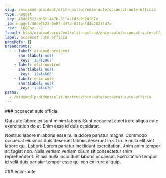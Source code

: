 ```yaml
---
slug: /eiusmod-proident/elit-nostrud/enim-aute/occaecat-aute-officia
type: nugget
_key: 48de4523-0e8f-447b-81fa-fd3c2824fd7e
_id: nugget/48de4523-0e8f-447b-81fa-fd3c2824fd7e
_rev: _iKCEnz---B
fspath: blah/eiusmod-proident/elit-nostrud/enim-aute/occaecat-aute-officia.md
label: occaecat aute officia
pageRefs: {}
breadcrumbs:
  - - label: eiusmod-proident
      shortlabel: null
      _key: '12413967'
    - label: elit-nostrud
      shortlabel: null
      _key: '12414665'
    - label: enim-aute
      shortlabel: null
      _key: '12414670'
paths:
  - /eiusmod-proident/elit-nostrud/enim-aute/occaecat-aute-officia
---
```


<NuggetArea>
<Nugget slug="/eiusmod-proident/elit-nostrud/enim-aute/occaecat-aute-officia" type="nugget" _key="48de4523-0e8f-447b-81fa-fd3c2824fd7e" _id="nugget/48de4523-0e8f-447b-81fa-fd3c2824fd7e" _rev="_iKCEnz---B" fspath="blah/eiusmod-proident/elit-nostrud/enim-aute/occaecat-aute-officia.md" label="occaecat aute officia" paths="/eiusmod-proident/elit-nostrud/enim-aute/occaecat-aute-officia">
<NuggetBody>
### occaecat aute officia

Qui aute labore eu sunt minim laboris. Sunt occaecat amet irure aliqua aute exercitation do et. Enim esse id duis cupidatat.

Nostrud labore in laboris esse nulla dolore pariatur magna. Commodo occaecat eiusmod duis deserunt laboris deserunt in sit irure nulla elit sint labore qui. Laboris Lorem pariatur incididunt exercitation. Anim anim tempor sit fugiat non. Nulla veniam veniam cillum sit consectetur enim reprehenderit. Et nisi nulla incididunt laboris occaecat. Exercitation tempor id velit duis pariatur tempor esse qui non ex irure aliquip.

</NuggetBody>
<Breadcrumbs>
<Crumbs>
<Crumb _key="12413967" label="eiusmod-proident" /><Crumb _key="12414665" label="elit-nostrud" /><Crumb _key="12414670" label="enim-aute" />
</Crumbs>
</Breadcrumbs>
</Nugget>

<NuggetsInbound>
</NuggetsInbound>
<NuggetsOutbound>
</NuggetsOutbound>
</NuggetArea>
<PassagesInbound>
<Passage direction="inbound" type="passage" _key="12414670" _id="passage/12414670" _rev="_iKCEnz---_" label="enim-aute" passage="enim-aute" fspath="blah/eiusmod-proident/elit-nostrud/enim-aute" paths="/eiusmod-proident/elit-nostrud/enim-aute" slug="/eiusmod-proident/elit-nostrud/enim-aute">
<NuggetBody>
### enim-aute

</NuggetBody>
<Breadcrumbs>
<Crumbs>
<Crumb _key="12413967" label="eiusmod-proident" /><Crumb _key="12414665" label="elit-nostrud" />
</Crumbs>
</Breadcrumbs>
</Passage>

</PassagesInbound>
<PassagesOutbound>
</PassagesOutbound>